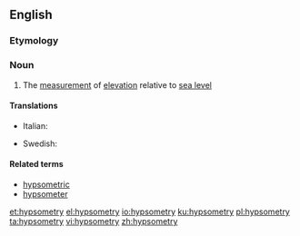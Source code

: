 ==English==

===Etymology===
{{suffix|hypsometer|y|lang=en}}

===Noun===
{{en-noun|-}}

# The [[measurement]] of [[elevation]] relative to [[sea level]]

====Translations====
{{trans-top|elevation relative to sea level}}
* Italian: {{t|it|ipsometria|f}}
{{trans-mid}}
* Swedish: {{t|sv|hypsometri|c}}
{{trans-bottom}}

====Related terms====
* [[hypsometric]]
* [[hypsometer]]

[[et:hypsometry]]
[[el:hypsometry]]
[[io:hypsometry]]
[[ku:hypsometry]]
[[pl:hypsometry]]
[[ta:hypsometry]]
[[vi:hypsometry]]
[[zh:hypsometry]]